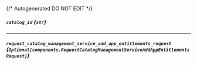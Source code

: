 {/* Autogenerated DO NOT EDIT  */}

##### `catalog_id` *{`str`}*

---
##### `request_catalog_management_service_add_app_entitlements_request` *{`Optional[components.RequestCatalogManagementServiceAddAppEntitlementsRequest]`}*
<Collapsible openLabel={Labels.showProperties} closeLabel={Labels.hideProperties}>
    <RequestCatalogManagementServiceAddAppEntitlementsRequest/>
</Collapsible>



